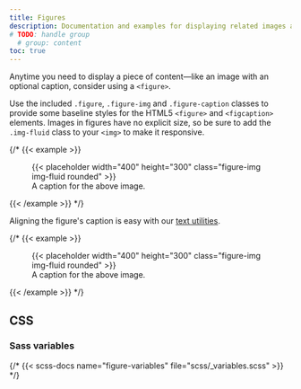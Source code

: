 ```yaml
---
title: Figures
description: Documentation and examples for displaying related images and text with the figure component in Bootstrap.
# TODO: handle group
  # group: content
toc: true
---
```


Anytime you need to display a piece of content—like an image with an optional caption, consider using a `<figure>`.

Use the included `.figure`, `.figure-img` and `.figure-caption` classes to provide some baseline styles for the HTML5 `<figure>` and `<figcaption>` elements. Images in figures have no explicit size, so be sure to add the `.img-fluid` class to your `<img>` to make it responsive.

{/* {{< example >}}
<figure class="figure">
  {{< placeholder width="400" height="300" class="figure-img img-fluid rounded" >}}
  <figcaption class="figure-caption">A caption for the above image.</figcaption>
</figure>
{{< /example >}} */}

Aligning the figure's caption is easy with our [text utilities]([[docsref:/utilities/text#text-alignment]]).

{/* {{< example >}}
<figure class="figure">
  {{< placeholder width="400" height="300" class="figure-img img-fluid rounded" >}}
  <figcaption class="figure-caption text-end">A caption for the above image.</figcaption>
</figure>
{{< /example >}} */}

## CSS

### Sass variables

{/* {{< scss-docs name="figure-variables" file="scss/_variables.scss" >}} */}
